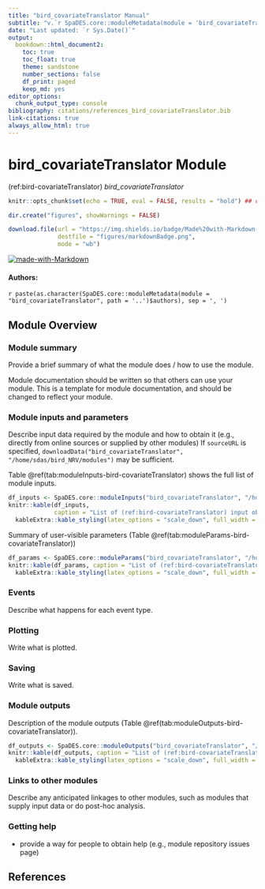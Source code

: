 ```yaml
---
title: "bird_covariateTranslator Manual"
subtitle: "v.`r SpaDES.core::moduleMetadata(module = 'bird_covariateTranslator', path = '..')$version`"
date: "Last updated: `r Sys.Date()`"
output:
  bookdown::html_document2:
    toc: true
    toc_float: true
    theme: sandstone
    number_sections: false
    df_print: paged
    keep_md: yes
editor_options:
  chunk_output_type: console
bibliography: citations/references_bird_covariateTranslator.bib
link-citations: true
always_allow_html: true
---
```


# bird_covariateTranslator Module

<!-- the following are text references used in captions for LaTeX compatibility -->
(ref:bird-covariateTranslator) *bird_covariateTranslator*

```r
knitr::opts_chunk$set(echo = TRUE, eval = FALSE, results = "hold") ## change to eval = TRUE if all chunks are to be evaluated

dir.create("figures", showWarnings = FALSE)

download.file(url = "https://img.shields.io/badge/Made%20with-Markdown-1f425f.png",
              destfile = "figures/markdownBadge.png",
              mode = "wb")
```

[![made-with-Markdown](figures/markdownBadge.png)](https://commonmark.org)

<!-- if knitting to pdf remember to add the pandoc_args: ["--extract-media", "."] option to yml in order to get the badge images -->

#### Authors:

`r paste(as.character(SpaDES.core::moduleMetadata(module = "bird_covariateTranslator", path = '..')$authors), sep = ', ')`
<!-- ideally separate authors with new lines, '\n' not working -->

## Module Overview

### Module summary

Provide a brief summary of what the module does / how to use the module.

Module documentation should be written so that others can use your module.
This is a template for module documentation, and should be changed to reflect your module.

### Module inputs and parameters

Describe input data required by the module and how to obtain it (e.g., directly from online sources or supplied by other modules)
If `sourceURL` is specified, `downloadData("bird_covariateTranslator", "/home/sdas/bird_NRV/modules")` may be sufficient.

Table \@ref(tab:moduleInputs-bird-covariateTranslator) shows the full list of module inputs.

```r
df_inputs <- SpaDES.core::moduleInputs("bird_covariateTranslator", "/home/sdas/bird_NRV/modules")
knitr::kable(df_inputs,
             caption = "List of (ref:bird-covariateTranslator) input objects and their description.") |>
  kableExtra::kable_styling(latex_options = "scale_down", full_width = TRUE)
```

Summary of user-visible parameters (Table \@ref(tab:moduleParams-bird-covariateTranslator))


```r
df_params <- SpaDES.core::moduleParams("bird_covariateTranslator", "/home/sdas/bird_NRV/modules")
knitr::kable(df_params, caption = "List of (ref:bird-covariateTranslator) parameters and their description.") |>
  kableExtra::kable_styling(latex_options = "scale_down", full_width = TRUE)
```

### Events

Describe what happens for each event type.

### Plotting

Write what is plotted.

### Saving

Write what is saved.

### Module outputs

Description of the module outputs (Table \@ref(tab:moduleOutputs-bird-covariateTranslator)).

```r
df_outputs <- SpaDES.core::moduleOutputs("bird_covariateTranslator", "/home/sdas/bird_NRV/modules")
knitr::kable(df_outputs, caption = "List of (ref:bird-covariateTranslator) outputs and their description.") |>
  kableExtra::kable_styling(latex_options = "scale_down", full_width = TRUE)
```

### Links to other modules

Describe any anticipated linkages to other modules, such as modules that supply input data or do post-hoc analysis.

### Getting help

-   provide a way for people to obtain help (e.g., module repository issues page)

## References

<!-- autogenerated from bibligraphy -->
